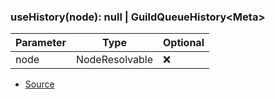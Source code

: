 ### useHistory(node): null \| GuildQueueHistory\<Meta>
| Parameter | Type | Optional |
| ----------- | ----------- | ----------- |
| node | NodeResolvable | ❌ |


- [Source](https://github.com/Androz2091/discord-player/blob/5a3437b/packages/discord-player/src/hooks/useHistory.ts#L4)